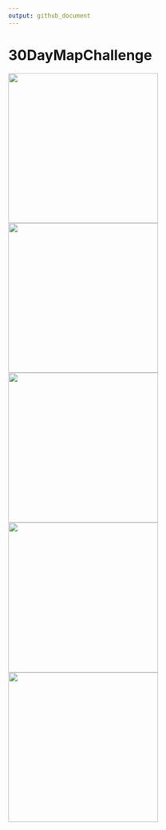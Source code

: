 ```yaml
---
output: github_document
---
```


# 30DayMapChallenge

<p float="middle">
    <a href="https://raw.githubusercontent.com/TJhon/30DayMapChallenge/main/plots/day1.png"><img src="plots/day1.png" height="300"/><a />
    <a href="https://raw.githubusercontent.com/TJhon/30DayMapChallenge/main/plots/day2.png"><img src="plots/day2.png" height="300"/><a />
    <a href="https://raw.githubusercontent.com/TJhon/30DayMapChallenge/main/plots/day3.png"><img src="plots/day3.png" height="300"/><a />
    <a href="https://raw.githubusercontent.com/TJhon/30DayMapChallenge/main/plots/day4.png"><img src="plots/day4.png" height="300"/><a />
    <a href="https://raw.githubusercontent.com/TJhon/30DayMapChallenge/main/plots/day5.png"><img src="plots/day5.png" height="300"/><a />
</p>
